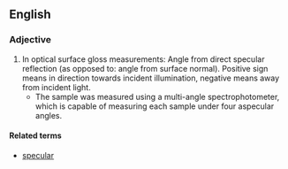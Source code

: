 ==English==
===Adjective===
#In optical surface gloss measurements: Angle from direct specular reflection (as opposed to: angle from surface normal). Positive sign means in direction towards incident illumination, negative means away from incident light.
#*The sample was measured using a multi-angle spectrophotometer, which is capable of measuring each sample under four aspecular angles.

====Related terms====

* [[specular]]